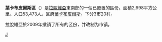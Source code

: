 {{Infobox settlement
| name                    = 葉卡布皮爾斯區
| native_name             = Jēkabpils rajons
| native_name_lang        = lv
| settlement_type         = [[拉脫維亞行政區劃|區]]
| image_map               = Latvia-Jekabpils.png
| map_caption             = 葉卡布皮爾斯區在拉脫維亞的位置
| subdivision_type        = 国家
| subdivision_name        = [[拉脫維亞|拉脫維亞]]
| unit_pref               = Metric
| area_total_km2          = 2,998
| population_total        = 53,473
| population_density_km2  = auto
| website                 = 
}}
'''葉卡布皮爾斯區'''（{{lang|lv|Jēkabpils rajons}}）是[[拉脫維亞|拉脫維亞]]東南部的一個已废置的區份。面積2,998平方公里。人口53,473人。区府[[葉卡布皮爾斯|葉卡布皮爾斯]]。下分3市20村。

拉脫維亞於2009年撤销了所有的区份，并改制为市镇。

[[Category:拉脫維亞區份|J]]